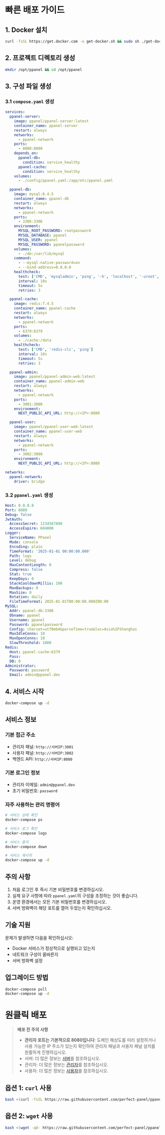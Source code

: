 # 빠른 배포 가이드

## 1. Docker 설치

```bash
curl -fsSL https://get.docker.com -o get-docker.sh && sudo sh ./get-docker.sh
```

## 2. 프로젝트 디렉토리 생성

```bash
mkdir /opt/ppanel && cd /opt/ppanel
```

## 3. 구성 파일 생성

### 3.1 `compose.yaml` 생성

```yaml
services:
  ppanel-server:
    image: ppanel/ppanel-server:latest
    container_name: ppanel-server
    restart: always
    networks:
      - ppanel-network
    ports:
      - 8080:8080
    depends_on:
      ppanel-db:
        condition: service_healthy
      ppanel-cache:
        condition: service_healthy
    volumes:
      - ./config/ppanel.yaml:/app/etc/ppanel.yaml

  ppanel-db:
    image: mysql:8.4.5
    container_name: ppanel-db
    restart: always
    networks:
      - ppanel-network
    ports:
      - 3306:3306
    environment:
      MYSQL_ROOT_PASSWORD: rootpassword
      MYSQL_DATABASE: ppanel
      MYSQL_USER: ppanel
      MYSQL_PASSWORD: ppanelpassword
    volumes:
      - ./db:/var/lib/mysql
    command:
      - --mysql-native-password=on
      - --bind-address=0.0.0.0
    healthcheck:
      test: ['CMD', 'mysqladmin', 'ping', '-h', 'localhost', '-uroot', '-prootpassword']
      interval: 10s
      timeout: 5s
      retries: 3

  ppanel-cache:
    image: redis:7.4.5
    container_name: ppanel-cache
    restart: always
    networks:
      - ppanel-network
    ports:
      - 6379:6379
    volumes:
      - ./cache:/data
    healthcheck:
      test: ['CMD', 'redis-cli', 'ping']
      interval: 10s
      timeout: 5s
      retries: 3

  ppanel-admin:
    image: ppanel/ppanel-admin-web:latest
    container_name: ppanel-admin-web
    restart: always
    networks:
      - ppanel-network
    ports:
      - 3001:3000
    environment:
      NEXT_PUBLIC_API_URL: http://<IP>:8080

  ppanel-user:
    image: ppanel/ppanel-user-web:latest
    container_name: ppanel-user-web
    restart: always
    networks:
      - ppanel-network
    ports:
      - 3002:3000
    environment:
      NEXT_PUBLIC_API_URL: http://<IP>:8080

networks:
  ppanel-network:
    driver: bridge
```

### 3.2 `ppanel.yaml` 생성

```yaml
Host: 0.0.0.0
Port: 8080
Debug: false
JwtAuth:
  AccessSecret: 1234567890
  AccessExpire: 604800
Logger:
  ServiceName: PPanel
  Mode: console
  Encoding: plain
  TimeFormat: '2025-01-01 00:00:00.000'
  Path: logs
  Level: debug
  MaxContentLength: 0
  Compress: false
  Stat: true
  KeepDays: 0
  StackCooldownMillis: 100
  MaxBackups: 0
  MaxSize: 0
  Rotation: daily
  FileTimeFormat: 2025-01-01T00:00:00.000Z00:00
MySQL:
  Addr: ppanel-db:3306
  Dbname: ppanel
  Username: ppanel
  Password: ppanelpassword
  Config: charset=utf8mb4&parseTime=true&loc=Asia%2FShanghai
  MaxIdleConns: 10
  MaxOpenConns: 10
  SlowThreshold: 1000
Redis:
  Host: ppanel-cache:6379
  Pass:
  DB: 0
Administrator:
  Password: password
  Email: admin@ppanel.dev
```

## 4. 서비스 시작

```bash
docker-compose up -d
```

## 서비스 정보

### 기본 접근 주소

- 관리자 패널: `http://서버IP:3001`
- 사용자 패널: `http://서버IP:3002`
- 백엔드 API: `http://서버IP:8080`

### 기본 로그인 정보

- 관리자 이메일: `admin@ppanel.dev`
- 초기 비밀번호: `password`

### 자주 사용하는 관리 명령어

```bash
# 서비스 상태 확인
docker-compose ps

# 서비스 로그 확인
docker-compose logs

# 서비스 중지
docker-compose down

# 서비스 재시작
docker-compose up -d
```

## 주의 사항

1. 처음 로그인 후 즉시 기본 비밀번호를 변경하십시오.
2. 실제 요구 사항에 따라 `ppanel.yaml`의 구성을 조정하는 것이 좋습니다.
3. 운영 환경에서는 모든 기본 비밀번호를 변경하십시오.
4. 서버 방화벽이 해당 포트를 열어 두었는지 확인하십시오.

## 기술 지원

문제가 발생하면 다음을 확인하십시오:

- Docker 서비스가 정상적으로 실행되고 있는지
- 네트워크 구성이 올바른지
- 서버 방화벽 설정

## 업그레이드 방법

```bash
docker-compose pull
docker-compose up -d
```

# 원클릭 배포

> **배포 전 주의 사항**
>
> - **관리자 포트는 기본적으로 8080입니다**: 도메인 해상도를 미리 설정하거나 사용 가능한 IP 주소가 있는지 확인하여 관리자 패널과 사용자 패널 설치를 원활하게 진행하십시오.
> - 서버: 더 많은 정보는 [서버](/ko-KR/docs/server/config)를 참조하십시오.
> - 관리자: 더 많은 정보는 [관리자](/ko-KR/docs/admin/config)를 참조하십시오.
> - 사용자: 더 많은 정보는 [사용자](/ko-KR/docs/user/config)를 참조하십시오.

## 옵션 1: `curl` 사용

```bash
bash <(curl -fsSL https://raw.githubusercontent.com/perfect-panel/ppanel-script/refs/heads/main/install.sh)
```

## 옵션 2: `wget` 사용

```bash
bash <(wget -qO- https://raw.githubusercontent.com/perfect-panel/ppanel-script/refs/heads/main/install.sh)
```


<Giscus />
